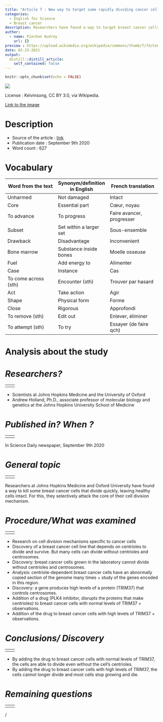 ```yaml
---
title: "Article 7 : New way to target some rapidly dividing cancer cells, leaving healthy cells unharmed"
categories: 
  - English for Science
  - Breast cancer 
description: Researchers have found a way to target breast cancer cells by attacking the heart of their cell division mechanism. This technique has only been tested in labs using cancer cells from patients. 
author:
  - name: Pinchon Audrey
    url: {}
preview : https://upload.wikimedia.org/wikipedia/commons/thumb/f/fd/Centrosome_%28borderless_version%29-en.svg/400px-Centrosome_%28borderless_version%29-en.svg.png
date: 02-23-2021
output:
  distill::distill_article:
    self_contained: false
---
```


```r
knitr::opts_chunk$set(echo = FALSE)
```


![](https://upload.wikimedia.org/wikipedia/commons/thumb/f/fd/Centrosome_%28borderless_version%29-en.svg/400px-Centrosome_%28borderless_version%29-en.svg.png)

License : Kelvinsong, CC BY 3.0, via Wikipedia. 

[Link to the image](https://en.wikipedia.org/wiki/Centrosome#/media/File:Centrosome_(borderless_version)-en.svg)

# __Description__
- Source of the article : [link](https://www.sciencedaily.com/releases/2020/09/200909114901.htm)
- Publication date : September 9th 2020
- Word count : 627

# __Vocabulary__
| Word from the text | Synonym/definition in English | French translation |
| --- | --- | --- |
| Unharmed | Not damaged | Intact |
| Core | Essential part | Cœur, noyau |
| To advance | To progress | Faire avancer, progresser |
| Subset | Set within a larger set | Sous-ensemble |
| Drawback | Disadvantage | Inconvenient |
| Bone marrow | Substance inside bones | Moelle osseuse |
| Fuel | Add energy to | Alimenter |
| Case | Instance | Cas |
| To come across (sth) | Encounter (sth) | Trouver par hasard |
| Act | Take action | Agir |
| Shape | Physical form | Forme |
| Close | Rigorous | Approfondi  |
| To remove (sth) | Edit out | Enlever, éliminer |
| To attempt (sth) | To try | Essayer (de faire qch) |

# __Analysis about the study__

# *__Researchers?__*
|  
| --- | --- |
|  |  |
-	Scientists at Johns Hopkins Medicine and the University of Oxford
-	Andrew Holland, Ph.D., associate professor of molecular biology and genetics at the Johns Hopkins University School of Medicine

# *__Published in? When ?__*
|  
| --- | --- |
|  |  |
In Science Daily newspaper, September 9th 2020

# *__General topic__* 
|  
| --- | --- |
|  |  |
Researchers at Johns Hopkins Medicine and Oxford University have found a way to kill some breast cancer cells that divide quickly, leaving healthy cells intact. For this, they selectively attack the core of their cell division mechanism.

# *__Procedure/What was examined__*
|  
| --- | --- |
|  |  |
-	Research on cell division mechanisms specific to cancer cells
-	Discovery of a breast cancer cell line that depends on centrioles to divide and survive.  But many cells can divide without centrioles and centrosomes.
-	Discovery: breast cancer cells grown in the laboratory cannot divide without centrioles and centrosomes. 
-	Analysis: centriole-dependent breast cancer cells have an abnormally copied section of the genome many times + study of the genes encoded in this region.
-	Discovery: a gene produces high levels of a protein (TRIM37) that controls centrosomes.
-	Addition of a drug (PLK4 inhibitor, disrupts the proteins that make centrioles) to breast cancer cells with normal levels of TRIM37 + observations. 
-	Addition of the drug to breast cancer cells with high levels of TRIM37 + observations. 

# *__Conclusions/ Discovery__*
|  
| --- | --- |
|  |  |
-	By adding the drug to breast cancer cells with normal levels of TRIM37, the cells are able to divide even without the cell's centrioles.
-	By adding the drug to breast cancer cells with high levels of TRIM37, the cells cannot longer divide and most cells stop growing and die.

# *__Remaining questions__*
|  
| --- | --- |
|  |  |
/
